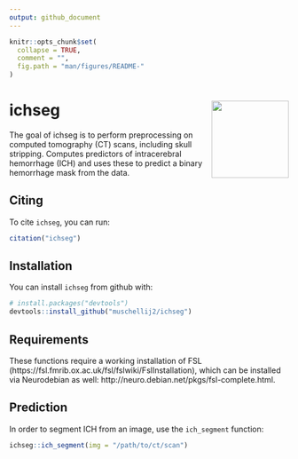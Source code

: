 ```yaml
---
output: github_document
---
```


<!-- README.md is generated from README.Rmd. Please edit that file -->

```r
knitr::opts_chunk$set(
  collapse = TRUE,
  comment = "",
  fig.path = "man/figures/README-"
)
```
# ichseg <img src='man/figures/logo.png' align="right" height="139" />

The goal of ichseg is to perform preprocessing on computed tomography (CT) scans, including skull stripping. Computes predictors of intracerebral hemorrhage (ICH) and uses these to predict a binary hemorrhage mask from the data.

## Citing

To cite `ichseg`, you can run:

```r
citation("ichseg")
```

## Installation

You can install `ichseg` from github with:

```r
# install.packages("devtools")
devtools::install_github("muschellij2/ichseg")
```


## Requirements

These functions require a working installation of FSL (https://fsl.fmrib.ox.ac.uk/fsl/fslwiki/FslInstallation), which can be installed via Neurodebian as well: http://neuro.debian.net/pkgs/fsl-complete.html.  

## Prediction

In order to segment ICH from an image, use the `ich_segment` function:

```r
ichseg::ich_segment(img = "/path/to/ct/scan")
```

